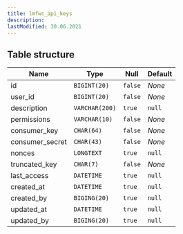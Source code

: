 ```yaml
---
title: lmfwc_api_keys
description:
lastModified: 30.06.2021
---
```


## Table structure

Name | Type | Null | Default
--- | --- | --- | --- |
id <i class="fas fa-key" title="Primary"></i> | `BIGINT(20)` | `false` | *None*
user_id | `BIGINT(20)` | `false` | *None*
description | `VARCHAR(200)` | `true` | `null`
permissions | `VARCHAR(10)` | `false` | *None*
consumer_key | `CHAR(64)` | `false` | *None*
consumer_secret | `CHAR(43)` | `false` | *None*
nonces | `LONGTEXT` | `true` | `null`
truncated_key | `CHAR(7)` | `false` | *None*
last_access | `DATETIME` | `true` | `null`
created_at | `DATETIME` | `true` | `null`
created_by | `BIGING(20)` | `true` | `null`
updated_at | `DATETIME` | `true` | `null`
updated_by | `BIGING(20)` | `true` | `null`
